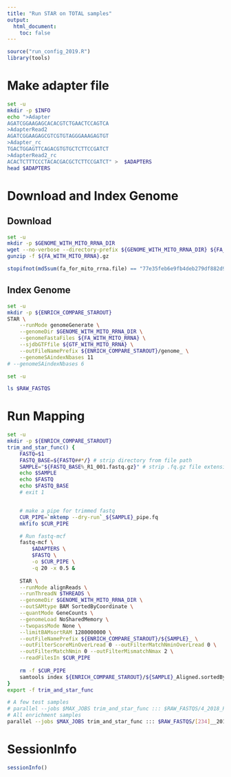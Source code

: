 ```yaml
---
title: "Run STAR on TOTAL samples"
output:
  html_document:
    toc: false
---
```


```r
source("run_config_2019.R")
library(tools)
```


# Make adapter file
```bash
set -u
mkdir -p $INFO
echo ">Adapter
AGATCGGAAGAGCACACGTCTGAACTCCAGTCA
>AdapterRead2
AGATCGGAAGAGCGTCGTGTAGGGAAAGAGTGT
>Adapter_rc
TGACTGGAGTTCAGACGTGTGCTCTTCCGATCT
>AdapterRead2_rc
ACACTCTTTCCCTACACGACGCTCTTCCGATCT" >  $ADAPTERS
head $ADAPTERS
```

# Download and Index Genome
## Download
```bash
set -u
mkdir -p $GENOME_WITH_MITO_RRNA_DIR
wget --no-verbose --directory-prefix ${GENOME_WITH_MITO_RRNA_DIR} ${FA_URL} 
gunzip -f ${FA_WITH_MITO_RRNA}.gz
```
```r
stopifnot(md5sum(fa_for_mito_rrna.file) == "77e35feb6e9fb4deb279df882d933f7d")

```

## Index Genome
```bash
set -u
mkdir -p ${ENRICH_COMPARE_STAROUT}
STAR \
    --runMode genomeGenerate \
    --genomeDir $GENOME_WITH_MITO_RRNA_DIR \
    --genomeFastaFiles ${FA_WITH_MITO_RRNA} \
    --sjdbGTFfile ${GTF_WITH_MITO_RRNA} \
    --outFileNamePrefix ${ENRICH_COMPARE_STAROUT}/genome_ \
    --genomeSAindexNbases 11
# --genomeSAindexNbases 6
```




```bash
set -u

ls $RAW_FASTQS
```

# Run Mapping

```bash
set -u
mkdir -p ${ENRICH_COMPARE_STAROUT}
trim_and_star_func() {
    FASTQ=$1
    FASTQ_BASE=${FASTQ##*/} # strip directory from file path
    SAMPLE="${FASTQ_BASE%_R1_001.fastq.gz}" # strip .fq.gz file extension
    echo $SAMPLE
    echo $FASTQ
    echo $FASTQ_BASE
    # exit 1


    # make a pipe for trimmed fastq
    CUR_PIPE=`mktemp --dry-run`_${SAMPLE}_pipe.fq
    mkfifo $CUR_PIPE

    # Run fastq-mcf
    fastq-mcf \
        $ADAPTERS \
        $FASTQ \
        -o $CUR_PIPE \
        -q 20 -x 0.5 &
        
    STAR \
    --runMode alignReads \
    --runThreadN $THREADS \
    --genomeDir $GENOME_WITH_MITO_RRNA_DIR \
    --outSAMtype BAM SortedByCoordinate \
    --quantMode GeneCounts \
    --genomeLoad NoSharedMemory \
    --twopassMode None \
    --limitBAMsortRAM 1280000000 \
    --outFileNamePrefix ${ENRICH_COMPARE_STAROUT}/${SAMPLE}_ \
    --outFilterScoreMinOverLread 0 --outFilterMatchNminOverLread 0 \
    --outFilterMatchNmin 0 --outFilterMismatchNmax 2 \
    --readFilesIn $CUR_PIPE        
        
    rm -f $CUR_PIPE
    samtools index ${ENRICH_COMPARE_STAROUT}/${SAMPLE}_Aligned.sortedByCoord.out.bam
}
export -f trim_and_star_func

# A few test samples
# parallel --jobs $MAX_JOBS trim_and_star_func ::: $RAW_FASTQS/4_2018_P_*_S*_L001_R1_001.fastq.gz
# All enrichment samples
parallel --jobs $MAX_JOBS trim_and_star_func ::: $RAW_FASTQS/[234]__2018_P_*L00[1234]*.fastq.gz
```

# SessionInfo
```r
sessionInfo()
```
